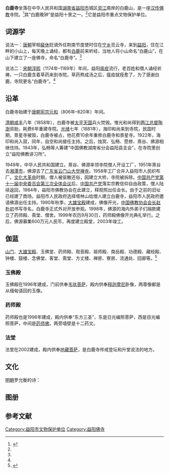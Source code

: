 {{Infobox religious building
| 名字          = 白鹿寺
| 图片          = Shanmen, White Deer Temple, Picture1.jpg
| 图片说明      = 白鹿寺前景。
| 地图          = China Hunan
| 地图说明      = 白鹿寺在湖南省的位置。
| 坐标          = {{coord|28.588958|N|112.34092|E|format=dms|type:temple_region:CHN|display=it}}
| 宗教          = [[佛教|佛教]]
| 位置          = {{CHN}}[[湖南省|湖南省]][[益阳市|益阳市]]白鹿山
| 神            = 
| 派别          = [[禅宗|禅宗]]
| 节日          = 
| 开光年份      = 
| 状态          = 
| 领导          = 
| 官方网站      = 
| 建筑师        = 
| 建筑类型      = 
| 建筑风格      = [[中國建築|中国建筑]]
| 建筑材料      = 砖头和水泥
| 建立者        = 
| 资助者        = 
| 总承包商      = 
| 建立日期      = [[唐朝|唐朝]][[元和_(唐朝)|元和]]年间（806年–820年）
| 奠基          = 
| 竣工          = 2003年（重建）
| 建设成本      = 
| 毁坏          = 
| 官方名称1     = 
| 类型1         = 
| 标准1         = 
| 指定日期1     = 
| 父列表1       = 
| 参考编号1     = 
| 官方名称2     = 
| 类型2         = 
| 标准2         = 
| 指定日期2     = 
| 父列表2       = 
| 参考编号2     = 
}}
'''白鹿寺'''坐落在中华人民共和国[[湖南省|湖南省]][[益阳市|益阳市]]城区[[资水|资江]]南岸的白鹿山，是一座[[汉传佛教|汉传佛教]]寺院。<ref name="tiger">{{cite news |author1=罗钮佳 |title=白鹿寺和白鹿晚钟 |url=https://new.qq.com/omn/20190531/20190531A0JQQG.html |accessdate=2020-09-05 |work=腾讯 |date=2019-05-31}}</ref>其“白鹿晚钟”是益阳十景之一。<ref name="tiger"/>它是益阳市重点文物保护单位。

==词源学==
说法一：[[唐朝|唐朝]]宰相[[裴休|裴休]]贬谪外任荆南节度使时住在[[宁乡市|宁乡]]觅云寺，来到[[益阳市|益阳]]，住在江畔的小山上，每天晚上诵经，都有[[鹿|白鹿]]前来听经，当地人将小山命名“白鹿山”，在山下建立了一座佛寺，命名“白鹿寺”。<ref name="tiger"/>

说法二：[[宋朝|宋朝]][[淳熙|淳熙]]（1174年–1189年）年间，益阳[[瘟疫|瘟疫]]流行，老百姓和僧人诵经祈祷，一只白鹿含着草药来到寺院，草药熬成汤之后，瘟疫就痊愈了，为了感谢白鹿，寺院更名“白鹿寺”。<ref name="tiger"/>

==沿革==
白鹿寺始建于[[唐朝|唐朝]][[唐宪宗|宪宗]][[元和_(唐朝)|元和]]（806年–820年）年间。

[[清朝|清朝]][[咸丰|咸丰]]八年（1858年），白鹿寺被[[太平天国|太平天国]]兵火焚毁。惟光和尚得到[[两江总督|两江总督]][[陶澍|陶澍]]资助，耗费6年重建寺院。[[光绪|光绪]]七年（1881年），海印和尚来到寺院，民国时期，景星寺被毁，白鹿寺被占，他花费10余年重修白鹿寺和景星寺。1922年，海印和尚入寂，同年，自空和尚接任主持。之后，烛冥、弘畅、愿修、熹谷、佛源相继住持。1943年，弘畅等人筹建“中国佛教湖南省分会益阳县支会”，在寺院里创立“益阳佛教讲习所”。

1949年，中华人民共和国建立。熹谷、佛源率领寺院僧人开设工厂，1951年熹谷去[[湘潭市|湘潭市]]，佛源去了[[广东省|广东省]][[云门山大觉禅寺|云门山大觉禅寺]]。1958年工厂合并入益阳市人民织布厂。[[文化大革命|文化大革命]]时期，僧人被驱散还俗，因建立大桥，寺院被拆除。[[中国共产党第十一届中央委员会第三次全体会议|中国共产党第十一届中央委员会第三次全体会议]]后，[[中国共产党|中国共产党]]落实宗教信仰自由政策，僧人陆续返回，1984年，益阳市佛教协会在此建立，释观照出任会长。由于之前的旧址已经建了商场，益阳市人民政府选择塔林山给僧人建立白鹿寺，益阳市人民政府邀请佛源出任主持。1990年秋季，[[大雄宝殿|大雄宝殿]]建成，佛像开光，[[中国佛教协会|中国佛教协会会长]][[赵朴初|赵朴初]]书写寺名，白鹿寺正式外对开放参观。1998年，佛源的海内外弟子们捐款建立了药师殿、斋堂、僧舍。1999年农历9月30日，药师殿佛像开光典礼举行。之后，佛源募集600万元人民币，再度建立殿堂，2003年竣工。

==伽蓝==
[[山门|山门]]、[[大雄宝殿|大雄宝殿]]、玉佛堂、药师殿、观音殿、祖师殿、南岳殿、功德殿、藏经殿、钟楼、鼓楼、念佛堂、客堂、斋堂、方丈楼、禅房、寮房、流通处、回廊等。<ref>{{cite news |title=白鹿寺 |url=http://www.hunan.gov.cn/hnszf/jxxx/yxhn/qjhn/zrfg/201711/t20171111_4685034.html |accessdate=2020-09-05 |work=湖南省人民政府 |date=2012-12-21}}</ref>

===玉佛殿===
玉佛殿在1996年建成，门前供奉[[韋馱|韦驮菩萨]]，殿内供奉[[释迦摩尼|释迦摩尼]]卧像，两尊像都是从缅甸请回的玉像。

===药师殿===
药师殿也是1996年建成，殿内供奉“东方三圣”，东是日光编照菩萨，西是目光编照菩萨，中间是[[藥師佛|药师佛]]，两旁墙壁是十二药叉。

===法堂===
法堂在2002建成，殿内供奉[[地藏菩萨|地藏菩萨]]，是白鹿寺传戒登坛和升堂说法的地方。

==文化==
[[明朝|明朝]]罗允衡的诗：
{{cquote|山暝日西沉，蒲牢吼梵音。隔江人误听，疑是老龙吟。}}

==图册==
{{Gallery
| perrow = 3
|align=center
|File:Mahavira Hall, White Deer Temple, Picture2.jpg
 |大雄宝殿。
|File:Door of the Hall of Bhaisajyaguru, White Deer Temple, Picture1.jpg
 |药师殿。
|File:Stupas, White Deer Temple, Picture2.jpg
 |舍利塔。
}}

==参考文献==
{{reflist}}

{{Commons category|White Deer Temple}}

{{DEFAULTSORT:Bai白鹿寺}}
[[Category:益阳市文物保护单位|Category:益阳市文物保护单位]]
[[Category:益阳佛寺|Category:益阳佛寺]]